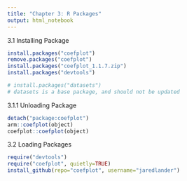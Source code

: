 ```yaml
---
title: "Chapter 3: R Packages"
output: html_notebook
---
```


3.1 Installing Package
```r
install.packages("coefplot")
remove.packages("coefplot")
install.packages("coefplot_1.1.7.zip")
install.packages("devtools")

# install.packages("datasets")
# datasets is a base package, and should not be updated


```
3.1.1 Unloading Package
```r
detach("package:coefplot")
arm::coefplot(object)
coefplot::coefplot(object)
```

3.2 Loading Packages
```r
require("devtools")
require("coefplot", quietly=TRUE)
install_github(repo="coefplot", username="jaredlander")

```




